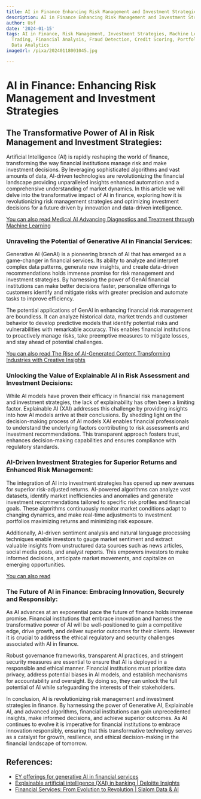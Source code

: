 ```yaml
---
title: AI in Finance Enhancing Risk Management and Investment Strategies
description: AI in Finance Enhancing Risk Management and Investment Strategies
author: Usf
date: '2024-01-15'
tags: AI in Finance, Risk Management, Investment Strategies, Machine Learning, Algorithmic
  Trading, Financial Analysis, Fraud Detection, Credit Scoring, Portfolio Optimization,
  Data Analytics
imageUrl: /pixa/20240118001045.jpg

---
```

# AI in Finance: Enhancing Risk Management and  Investment Strategies

## The Transformative Power of AI in Risk Management and Investment Strategies:

Artificial Intelligence (AI) is rapidly reshaping the world of finance, transforming the  way financial  institutions manage risk and make investment decisions. By leveraging sophisticated algorithms and vast amounts of data, AI-driven technologies are  revolutionizing the  financial landscape providing unparalleled insights enhanced automation and a comprehensive understanding of market dynamics. In this article  we will  delve into the transformative impact of AI in finance, exploring how it is revolutionizing risk management strategies and optimizing investment  decisions for a future driven by innovation and data-driven intelligence.

[You can also read Medical AI Advancing Diagnostics and Treatment  through Machine Learning](Medical%20AI%20Advancing%20Diagnostics%20and%20Treatment%20through%20Machine%20Learning)


### Unraveling the Potential of Generative AI in Financial Services:

Generative AI (GenAI) is a pioneering branch of AI that has emerged as a game-changer in financial  services. Its ability to analyze and interpret complex data patterns,  generate new insights, and  create data-driven recommendations holds immense promise for  risk management and investment strategies. By harnessing  the power of GenAI financial institutions  can make  better decisions faster, personalize offerings to customers identify and mitigate risks with greater precision and automate tasks to improve efficiency.

The potential  applications of GenAI in enhancing financial risk management are boundless. It can analyze historical data, market trends and customer behavior to develop predictive models that identify potential risks and vulnerabilities with remarkable accuracy. This enables financial institutions to proactively  manage risks, take preemptive measures to mitigate losses, and stay ahead of potential challenges.

[You can also read  The  Rise of  AI-Generated Content Transforming Industries with Creative Insights](The%20Rise%20of%20AI-Generated%20Content%20Transforming%20Industries%20with%20Creative%20Insights)


### Unlocking the Value of Explainable AI in Risk Assessment and Investment Decisions:

While AI models have proven  their efficacy in financial risk management and investment strategies, the lack of explainability has  often been a limiting factor. Explainable AI (XAI) addresses  this challenge by providing insights into how AI models  arrive  at their conclusions. By  shedding light on the decision-making process of AI models XAI enables financial professionals to understand the underlying factors contributing to risk assessments and investment recommendations.  This transparent approach fosters trust, enhances decision-making capabilities and ensures compliance with regulatory standards.

### AI-Driven Investment Strategies for Superior Returns and Enhanced  Risk Management:

The integration of AI into investment strategies has opened  up new avenues for superior risk-adjusted returns. AI-powered  algorithms can  analyze vast datasets, identify market inefficiencies and anomalies and generate investment recommendations tailored to specific risk profiles and financial goals.  These algorithms continuously monitor  market conditions adapt to changing  dynamics, and make real-time  adjustments to investment portfolios maximizing returns and minimizing risk exposure.

Additionally, AI-driven sentiment analysis  and natural language processing  techniques enable investors to gauge  market sentiment and extract valuable insights from unstructured data sources  such as news articles, social media  posts, and  analyst  reports. This  empowers investors to make informed decisions, anticipate market movements, and capitalize on emerging  opportunities.

[You  can also read ]()


### The Future  of AI in Finance:  Embracing Innovation,  Securely and Responsibly:

As AI advances at an exponential pace the future of finance holds immense promise. Financial institutions that embrace innovation and harness  the transformative power of AI will be well-positioned to gain a competitive edge, drive growth, and deliver superior outcomes for their clients. However it is crucial to address the ethical regulatory and security challenges associated  with AI in finance.

Robust  governance frameworks, transparent AI practices, and stringent security measures are essential  to ensure that AI is deployed in a responsible and  ethical manner. Financial  institutions must prioritize data privacy, address potential biases  in AI models, and establish  mechanisms for  accountability and oversight. By  doing so, they can unlock the full potential of AI while safeguarding the interests of their stakeholders.

In conclusion, AI is revolutionizing risk  management and investment  strategies in finance. By harnessing the power of Generative AI, Explainable AI, and advanced algorithms, financial institutions can gain unprecedented  insights, make informed decisions, and achieve superior outcomes.  As AI continues to evolve it is imperative for financial institutions to embrace innovation  responsibly, ensuring that this  transformative technology serves as a catalyst for  growth, resilience, and ethical  decision-making in the financial landscape of tomorrow.

## References:
- [EY offerings for generative AI in financial services](https://www.ey.com/en_us/financial-services/generative-ai-financial-services)
- [Explainable artificial intelligence (XAI) in banking | Deloitte Insights](https://www2.deloitte.com/us/en/insights/industry/financial-services/explainable-ai-in-banking.html)
- [Financial Services: From Evolution to Revolution | Slalom Data & AI](https://medium.com/slalom-data-ai/financial-services-from-evolution-to-revolution-fbab5fe74e8f)

